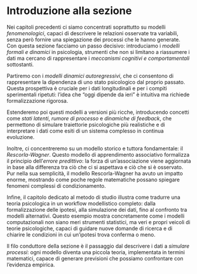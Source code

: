 # Introduzione alla sezione {.unnumbered .unlisted}

Nei capitoli precedenti ci siamo concentrati soprattutto su modelli *fenomenologici*, capaci di descrivere le relazioni osservate tra variabili, senza però fornire una spiegazione dei processi che le hanno generate. Con questa sezione facciamo un passo decisivo: introduciamo i *modelli formali e dinamici* in psicologia, strumenti che non si limitano a riassumere i dati ma cercano di rappresentare i *meccanismi cognitivi e comportamentali* sottostanti.

Partiremo con i *modelli dinamici autoregressivi*, che ci consentono di rappresentare la dipendenza di uno stato psicologico dal proprio passato. Questa prospettiva è cruciale per i dati longitudinali e per i compiti sperimentali ripetuti: l’idea che “oggi dipende da ieri” è intuitiva ma richiede formalizzazione rigorosa.

Estenderemo poi questi modelli a versioni più ricche, introducendo concetti come *stati latenti*, *rumore di processo* e *dinamiche di feedback*, che permettono di simulare traiettorie psicologiche più realistiche e di interpretare i dati come esiti di un sistema complesso in continua evoluzione.

Inoltre, ci concentreremo su un modello storico e tuttora fondamentale: il *Rescorla-Wagner*. Questo modello di apprendimento associativo formalizza il principio dell’*errore predittivo*: la forza di un’associazione viene aggiornata in base alla differenza tra ciò che ci si aspettava e ciò che si è osservato. Pur nella sua semplicità, il modello Rescorla-Wagner ha avuto un impatto enorme, mostrando come poche regole matematiche possano spiegare fenomeni complessi di condizionamento.

Infine, il capitolo dedicato al metodo di studio illustra come tradurre una teoria psicologica in un workflow modellistico completo: dalla formalizzazione delle ipotesi, alla simulazione dei dati, fino al confronto tra modelli alternativi. Questo esempio mostra concretamente come i modelli computazionali non siano meri strumenti statistici, ma veri e propri veicoli di teorie psicologiche, capaci di guidare nuove domande di ricerca e di chiarire le condizioni in cui un’ipotesi trova conferma o meno.

Il filo conduttore della sezione è il passaggio dal descrivere i dati a *simulare processi*: ogni modello diventa una piccola teoria, implementata in termini matematici, capace di generare previsioni che possiamo confrontare con l’evidenza empirica.


